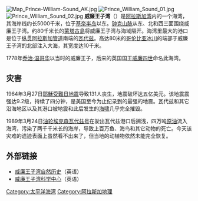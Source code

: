 {{noteTA
|1=zh:佐治;zh-hans:乔治;zh-hk:佐治;zh-sg:乔治;zh-tw:喬治;zh-cn:乔治
}}

{{noteTA|G1=Unit}}
[[File:Map_Prince-William-Sound_AK.jpg|thumb]]
[[File:Prince_William_Sound_01.jpg|right]]
[[File:Prince_William_Sound_02.jpg|right]]
'''威廉王子湾'''（{{lang|en|Prince William Sound}}）是[[阿拉斯加湾|阿拉斯加湾]]内的一个海湾，其海岸线约长5000千米，位于[[基奈半岛|基奈半岛]]以东。[[钟克山脉|钟克山脉]]从东、北和西三面围绕威廉王子湾。约80千米长的[[蒙塔古島_(阿拉斯加州)|蒙塔古島]]将威廉王子湾与海域隔开。海湾里最大的港口是位于[[纵贯阿拉斯加管道|纵贯阿拉斯加管道]]南端的[[瓦爾迪茲_(阿拉斯加州)|瓦代兹]]。高达80米的[[哥伦比亚冰川|哥伦比亚冰川]]的端部于威廉王子湾的北部注入大海，其宽度达10千米。

1778年[[乔治·温哥华|乔治·温哥华]]以当时的威廉王子，后来的英国国王[[威廉四世_(英國)|威廉四世]]命名此海湾。

== 灾害 ==
1964年3月27日[[耶穌受難日地震|耶穌受難日地震]]导致131人丧生，地震破坏达五亿美元。该地震震强达9.2级，持续了四分钟，是美国至今为止纪录到的最强的地震。瓦代兹和其它沿海地区以及其港口被地震和此后发生的[[海啸|海啸]]几乎完全摧毁。

1989年3月24日[[油轮|油轮]][[埃克森瓦代兹号|埃克森瓦代兹号]]在驶出瓦代兹港口后搁浅，四万吨[[原油|原油]]流入海湾，污染了两千千米长的海岸，导致上百万鱼、海鸟和其它动物的死亡。今天该灾难的遗迹表面上虽然看不出来了，但当地的动植物依然未能完全恢复。

== 外部链接 ==
{{Commons|Prince William Sound}}
* [https://web.archive.org/web/20080213081020/http://www.alaska.net/~awss/pws.html 威廉王子湾自然历史]（英语）
* [https://web.archive.org/web/20051229050131/http://www.pwssc.gen.ak.us/ 威廉王子湾科学中心]（英语）

{{coord|60|35|N|147|01|W|display=title}}

{{Authority control}}
[[Category:太平洋海湾|Category:太平洋海湾]]
[[Category:阿拉斯加地理|Category:阿拉斯加地理]]